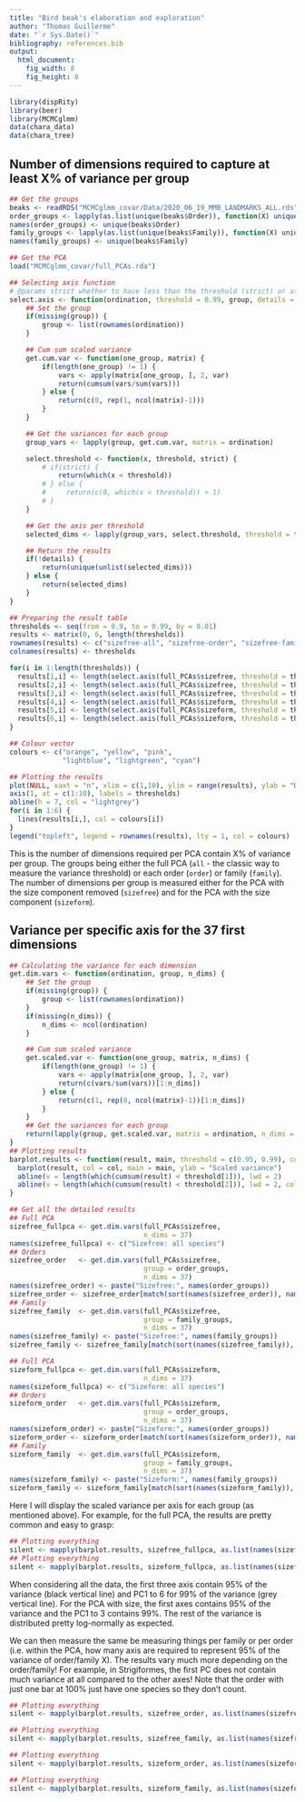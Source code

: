 ```yaml
---
title: "Bird beak's elaboration and exploration"
author: "Thomas Guillerme"
date: "`r Sys.Date()`"
bibliography: references.bib
output:
  html_document:
    fig_width: 8
    fig_height: 8
---
```



```r
library(dispRity)
library(beer)
library(MCMCglmm)
data(chara_data)
data(chara_tree)
```

## Number of dimensions required to capture at least X% of variance per group


```r
## Get the groups
beaks <- readRDS("MCMCglmm_covar/Data/2020_06_19_MMB_LANDMARKS_ALL.rds")
order_groups <- lapply(as.list(unique(beaks$Order)), function(X) unique(beaks$TipLabel[beaks$Order %in% X]))
names(order_groups) <- unique(beaks$Order)
family_groups <- lapply(as.list(unique(beaks$Family)), function(X) unique(beaks$TipLabel[beaks$Family %in% X]))
names(family_groups) <- unique(beaks$Family)

## Get the PCA
load("MCMCglmm_covar/full_PCAs.rda")
```

```r
## Selecting axis function
# @params strict whether to have less than the threshold (strict) or at least the threshold (false)
select.axis <- function(ordination, threshold = 0.99, group, details = FALSE, strict = FALSE) {
    ## Set the group
    if(missing(group)) {
        group <- list(rownames(ordination))
    }

    ## Cum sum scaled variance
    get.cum.var <- function(one_group, matrix) {
        if(length(one_group) != 1) {
            vars <- apply(matrix[one_group, ], 2, var)
            return(cumsum(vars/sum(vars)))
        } else {
            return(c(0, rep(1, ncol(matrix)-1)))
        }
    }

    ## Get the variances for each group
    group_vars <- lapply(group, get.cum.var, matrix = ordination)

    select.threshold <- function(x, threshold, strict) {
        # if(strict) {
            return(which(x < threshold))
        # } else {
        #     return(c(0, which(x < threshold)) + 1)
        # }
    }

    ## Get the axis per threshold
    selected_dims <- lapply(group_vars, select.threshold, threshold = threshold, strict = strict)

    ## Return the results
    if(!details) {
        return(unique(unlist(selected_dims)))
    } else {
        return(selected_dims)
    }
}

## Preparing the result table
thresholds <- seq(from = 0.9, to = 0.99, by = 0.01)
results <- matrix(0, 6, length(thresholds))
rownames(results) <- c("sizefree-all", "sizefree-order", "sizefree-family", "sizeform-all", "sizeform-order", "sizeform-family")
colnames(results) <- thresholds

for(i in 1:length(thresholds)) {
  results[1,i] <- length(select.axis(full_PCAs$sizefree, threshold = thresholds[i]))
  results[2,i] <- length(select.axis(full_PCAs$sizefree, threshold = thresholds[i], group = order_groups))
  results[3,i] <- length(select.axis(full_PCAs$sizefree, threshold = thresholds[i], group = family_groups))
  results[4,i] <- length(select.axis(full_PCAs$sizeform, threshold = thresholds[i]))
  results[5,i] <- length(select.axis(full_PCAs$sizeform, threshold = thresholds[i], group = order_groups))
  results[6,i] <- length(select.axis(full_PCAs$sizeform, threshold = thresholds[i], group = family_groups))
}

## Colour vector
colours <- c("orange", "yellow", "pink",
             "lightblue", "lightgreen", "cyan")

## Plotting the results
plot(NULL, xaxt = "n", xlim = c(1,10), ylim = range(results), ylab = "Dimensions", xlab = "Thresholds")
axis(1, at = c(1:10), labels = thresholds)
abline(h = 7, col = "lightgrey")
for(i in 1:6) {
  lines(results[i,], col = colours[i])
}
legend("topleft", legend = rownames(results), lty = 1, col = colours)
```

This is the number of dimensions required per PCA contain X% of variance per group. The groups being either the full PCA (`all` - the classic way to measure the variance threshold) or each order (`order`) or family (`family`).
The number of dimensions per group is measured either for the PCA with the size component removed (`sizefree`) and for the PCA with the size component (`sizeform`).

## Variance per specific axis for the 37 first dimensions

```r
## Calculating the variance for each dimension
get.dim.vars <- function(ordination, group, n_dims) {
    ## Set the group
    if(missing(group)) {
        group <- list(rownames(ordination))
    }
    if(missing(n_dims)) {
        n_dims <- ncol(ordination)
    }

    ## Cum sum scaled variance
    get.scaled.var <- function(one_group, matrix, n_dims) {
        if(length(one_group) != 1) {
            vars <- apply(matrix[one_group, ], 2, var)
            return(c(vars/sum(vars))[1:n_dims])
        } else {
            return(c(1, rep(0, ncol(matrix)-1))[1:n_dims])
        }
    }
    ## Get the variances for each group
    return(lapply(group, get.scaled.var, matrix = ordination, n_dims = n_dims))
}
## Plotting results
barplot.results <- function(result, main, threshold = c(0.95, 0.99), col = "orange") {
  barplot(result, col = col, main = main, ylab = "Scaled variance")
  abline(v = length(which(cumsum(result) < threshold[1])), lwd = 2)
  abline(v = length(which(cumsum(result) < threshold[2])), lwd = 2, col = "grey")
}

## Get all the detailed results
## Full PCA
sizefree_fullpca <- get.dim.vars(full_PCAs$sizefree,
                                 n_dims = 37)
names(sizefree_fullpca) <- c("Sizefree: all species")
## Orders
sizefree_order   <- get.dim.vars(full_PCAs$sizefree,
                                 group = order_groups,
                                 n_dims = 37)
names(sizefree_order) <- paste("Sizefree:", names(order_groups))
sizefree_order <- sizefree_order[match(sort(names(sizefree_order)), names(sizefree_order))]
## Family
sizefree_family  <- get.dim.vars(full_PCAs$sizefree,
                                 group = family_groups,
                                 n_dims = 37)
names(sizefree_family) <- paste("Sizefree:", names(family_groups))
sizefree_family <- sizefree_family[match(sort(names(sizefree_family)), names(sizefree_family))]

## Full PCA
sizeform_fullpca <- get.dim.vars(full_PCAs$sizeform,
                                 n_dims = 37)
names(sizeform_fullpca) <- c("Sizeform: all species")
## Orders
sizeform_order   <- get.dim.vars(full_PCAs$sizeform,
                                 group = order_groups,
                                 n_dims = 37)
names(sizeform_order) <- paste("Sizeform:", names(order_groups))
sizeform_order <- sizeform_order[match(sort(names(sizeform_order)), names(sizeform_order))]
## Family
sizeform_family  <- get.dim.vars(full_PCAs$sizeform,
                                 group = family_groups,
                                 n_dims = 37)
names(sizeform_family) <- paste("Sizeform:", names(family_groups))
sizeform_family <- sizeform_family[match(sort(names(sizeform_family)), names(sizeform_family))]

```

Here I will display the scaled variance per axis for each group (as mentioned above).
For example, for the full PCA, the results are pretty common and easy to grasp:


```r
## Plotting everything
silent <- mapply(barplot.results, sizefree_fullpca, as.list(names(sizefree_fullpca)))
## Plotting everything
silent <- mapply(barplot.results, sizeform_fullpca, as.list(names(sizeform_fullpca)), MoreArgs = list(col = colours[4]))
```

When considering all the data, the first three axis contain 95% of the variance (black vertical line) and PC1 to 6 for 99% of the variance (grey vertical line).
For the PCA with size, the first axes contains 95% of the variance and the PC1 to 3 contains 99%.
The rest of the variance is distributed pretty log-normally as expected.


We can then measure the same be measuring things per family or per order (i.e. within the PCA, how many axis are required to represent 95% of the variance of order/family X).
The results vary much more depending on the order/family! For example, in Strigiformes, the first PC does not contain much variance at all compared to the other axes!
Note that the order with just one bar at 100% just have one species so they don't count.


```r
## Plotting everything
silent <- mapply(barplot.results, sizefree_order, as.list(names(sizefree_order)), MoreArgs = list(col = colours[2]))
```

```r
## Plotting everything
silent <- mapply(barplot.results, sizefree_family, as.list(names(sizefree_family)), MoreArgs = list(col = colours[3]))
```

```r
## Plotting everything
silent <- mapply(barplot.results, sizeform_order, as.list(names(sizeform_order)), MoreArgs = list(col = colours[5]))
```

```r
## Plotting everything
silent <- mapply(barplot.results, sizeform_family, as.list(names(sizeform_family)), MoreArgs = list(col = colours[6]))
```

